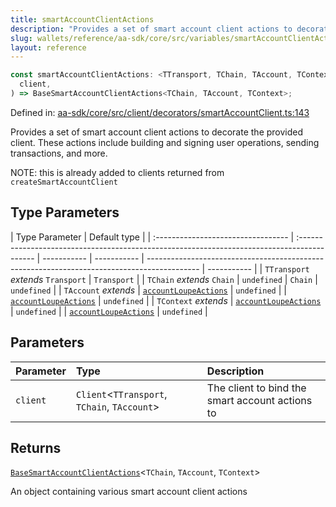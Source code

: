 ```yaml
---
title: smartAccountClientActions
description: "Provides a set of smart account client actions to decorate the provided client. These actions include building and signing user operations, sending transactions, and more.  NOTE: this is already added to clients returned from `createSmartAccountClient`"
slug: wallets/reference/aa-sdk/core/src/variables/smartAccountClientActions
layout: reference
---
```


```ts
const smartAccountClientActions: <TTransport, TChain, TAccount, TContext>(
  client,
) => BaseSmartAccountClientActions<TChain, TAccount, TContext>;
```

Defined in: [aa-sdk/core/src/client/decorators/smartAccountClient.ts:143](https://github.com/alchemyplatform/aa-sdk/blob/49e74eee8606f480b200b4612d00d950da8a8742/aa-sdk/core/src/client/decorators/smartAccountClient.ts#L143)

Provides a set of smart account client actions to decorate the provided client. These actions include building and signing user operations, sending transactions, and more.

NOTE: this is already added to clients returned from `createSmartAccountClient`

## Type Parameters

| Type Parameter                     | Default type                                                                                |
| :--------------------------------- | :------------------------------------------------------------------------------------------ | ----------- | ----------- | ------------------------------------------------------------------------------------------- | ----------- |
| `TTransport` _extends_ `Transport` | `Transport`                                                                                 |
| `TChain` _extends_ `Chain`         | `undefined`                                                                                 | `Chain`     | `undefined` |
| `TAccount` _extends_               | [`accountLoupeActions`](../../../../account-kit/core/src/variables/accountLoupeActions.mdx) | `undefined` |             | [`accountLoupeActions`](../../../../account-kit/core/src/variables/accountLoupeActions.mdx) | `undefined` |
| `TContext` _extends_               | [`accountLoupeActions`](../../../../account-kit/core/src/variables/accountLoupeActions.mdx) | `undefined` |             | [`accountLoupeActions`](../../../../account-kit/core/src/variables/accountLoupeActions.mdx) | `undefined` |

## Parameters

| Parameter | Type                                          | Description                                     |
| :-------- | :-------------------------------------------- | :---------------------------------------------- |
| `client`  | `Client`\<`TTransport`, `TChain`, `TAccount`> | The client to bind the smart account actions to |

## Returns

[`BaseSmartAccountClientActions`](../type-aliases/BaseSmartAccountClientActions.mdx)\<`TChain`, `TAccount`, `TContext`>

An object containing various smart account client actions

